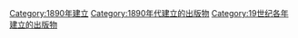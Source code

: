 {{Cat topic in year| topic=建立的出版物| year=1890}}

[[Category:1890年建立|Category:1890年建立]]
[[Category:1890年代建立的出版物|Category:1890年代建立的出版物]]
[[Category:19世纪各年建立的出版物|Category:19世纪各年建立的出版物]]